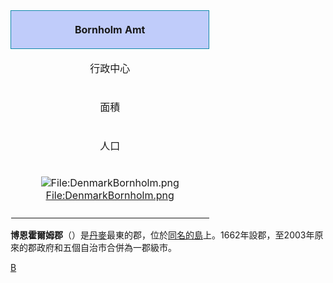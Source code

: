 {{noteTA
|1=zh:博恩霍爾姆; zh-tw:波恩霍姆;
|2=zh:倫訥; zh-tw:倫內;
|3=zh:博恩霍姆; zh-tw:波恩霍姆;
}}
{| colspan="4" width=250 style="border: 1px solid #6688AA; background-color:#f0f6fa; margin:0.5em; padding:0.5em; float:right" valign="top" | 
|- 
! style="border: 1px solid #1188AA; background-color:#c0ccfa" align="center" colspan="2" | Bornholm Amt
|-
| 行政中心 || [[倫訥|倫訥]]
|-
| 面積 || 588 [[平方公里|平方公里]]
|-
| 人口 || 44,100 <small>''(2003)''</small>
|-
| bgcolor=#FFFFFF align="center" colspan="2" |[[File:DenmarkBornholm.png|File:DenmarkBornholm.png]]
|-
|}
'''博恩霍爾姆郡'''（{{lang-da|Bornholm Amt}}）是[[丹麥|丹麥]]最東的郡，位於[[博恩霍爾姆島|同名的島]]上。1662年設郡，至2003年原來的郡政府和五個自治市合併為一郡級市。

[[Category:丹麥已撤消的郡_(1970年至2006年)|B]]